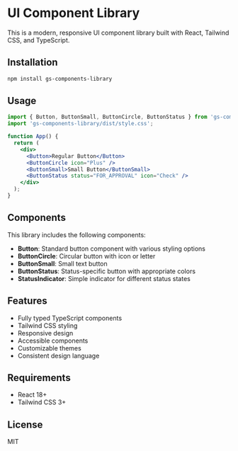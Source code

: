 

<Meta title="Introduction" />

# UI Component Library

This is a modern, responsive UI component library built with React, Tailwind CSS, and TypeScript.

## Installation

```bash
npm install gs-components-library
```

## Usage

```jsx
import { Button, ButtonSmall, ButtonCircle, ButtonStatus } from 'gs-components-library';
import 'gs-components-library/dist/style.css';

function App() {
  return (
    <div>
      <Button>Regular Button</Button>
      <ButtonCircle icon="Plus" />
      <ButtonSmall>Small Button</ButtonSmall>
      <ButtonStatus status="FOR_APPROVAL" icon="Check" />
    </div>
  );
}
```

## Components

This library includes the following components:

- **Button**: Standard button component with various styling options
- **ButtonCircle**: Circular button with icon or letter
- **ButtonSmall**: Small text button
- **ButtonStatus**: Status-specific button with appropriate colors
- **StatusIndicator**: Simple indicator for different status states

## Features

- Fully typed TypeScript components
- Tailwind CSS styling
- Responsive design
- Accessible components
- Customizable themes
- Consistent design language

## Requirements

- React 18+
- Tailwind CSS 3+

## License

MIT
